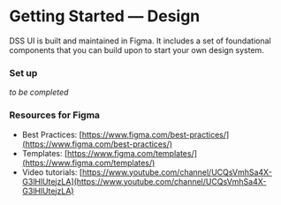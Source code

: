 
<Meta title="Foundations/Get Started/Design" />

# Getting Started — Design

DSS UI is built and maintained in Figma. It includes a set of foundational components that you can build upon to start your own design system.

### Set up

_to be completed_

### Resources for Figma

- Best Practices: [https://www.figma.com/best-practices/](https://www.figma.com/best-practices/)
- Templates: [https://www.figma.com/templates/](https://www.figma.com/templates/)
- Video tutorials: [https://www.youtube.com/channel/UCQsVmhSa4X-G3lHlUtejzLA](https://www.youtube.com/channel/UCQsVmhSa4X-G3lHlUtejzLA)
